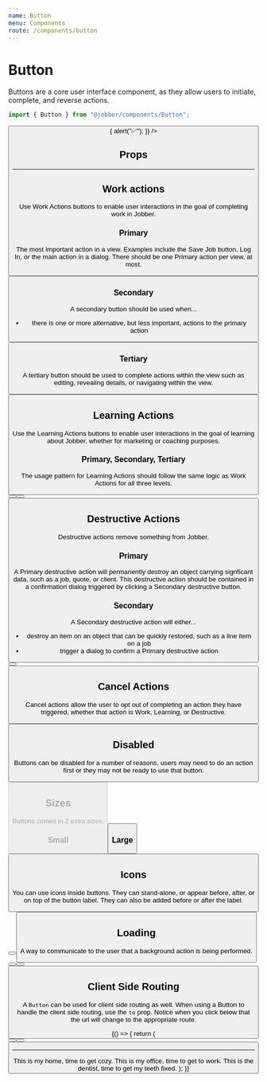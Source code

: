 ```yaml
---
name: Button
menu: Components
route: /components/button
---
```



# Button

<ComponentStatus stage="ready" responsive="yes" accessible="yes" />

Buttons are a core user interface component, as they allow users to initiate,
complete, and reverse actions.

```ts
import { Button } from "@jobber/components/Button";
```

<Playground>
  <Button
    label="Submit"
    ariaHaspopup={true}
    id="EDDY"
    onClick={() => {
      alert("✅");
    }}
  />
</Playground>

## Props

<Props of={Button} />

---

## Work actions

Use Work Actions buttons to enable user interactions in the goal of completing
work in Jobber.

### Primary

The most important action in a view. Examples include the Save Job button, Log
In, or the main action in a dialog. There should be one Primary action per view,
at most.

<Playground>
  <Button label="Submit" />
</Playground>

### Secondary

A secondary button should be used when...

- there is one or more alternative, but less important, actions to the primary
  action

<Playground>
  <Button label="Submit" type="secondary" />
</Playground>

### Tertiary

A tertiary button should be used to complete actions within the view such as
editing, revealing details, or navigating within the view.

<Playground>
  <Button label="Submit" type="tertiary" />
</Playground>

## Learning Actions

Use the Learning Actions buttons to enable user interactions in the goal of
learning about Jobber, whether for marketing or coaching purposes.

### Primary, Secondary, Tertiary

The usage pattern for Learning Actions should follow the same logic as Work
Actions for all three levels.

<Playground>
  <Button
    label="Learn More"
    variation="learning"
    url="//getjobber.com"
    external={true}
  />
</Playground>

<Playground>
  <Button
    label="Learn More"
    variation="learning"
    type="secondary"
    url="//getjobber.com"
    external={true}
  />
</Playground>

<Playground>
  <Button
    label="Learn More"
    variation="learning"
    type="tertiary"
    url="//getjobber.com"
    external={true}
  />
</Playground>

## Destructive Actions

Destructive actions remove something from Jobber.

### Primary

A Primary destructive action will permanently destroy an object carrying
signficant data, such as a job, quote, or client. This destructive action should
be contained in a confirmation dialog triggered by clicking a Secondary
destructive button.

### Secondary

A Secondary destructive action will either...

- destroy an item on an object that can be quickly restored, such as a line item
  on a job
- trigger a dialog to confirm a Primary destructive action

<Playground>
  <Button label="Delete" variation="destructive" />
</Playground>

<Playground>
  <Button label="Delete" variation="destructive" type="secondary" />
</Playground>

## Cancel Actions

Cancel actions allow the user to opt out of completing an action they have
triggered, whether that action is Work, Learning, or Destructive.

<Playground>
  <Button label="Cancel" variation="cancel" />
</Playground>

## Disabled

Buttons can be disabled for a number of reasons, users may need to do an action
first or they may not be ready to use that button.

<Playground>
  <Button label="Submit" disabled />
</Playground>

## Sizes

Buttons comes in 2 extra sizes.

### Small

<Playground>
  <Button label="Submit" size="small" />
</Playground>

### Large

<Playground>
  <Button label="Submit" size="large" />
</Playground>

## Icons

You can use icons inside buttons. They can stand-alone, or appear before, after,
or on top of the button label. They can also be added before or after the label.

<Playground>
  <Button label="More" type="secondary" icon="more" />
  <Button
    label="Actions"
    type="secondary"
    icon="arrowDown"
    iconOnRight={true}
  />
</Playground>

## Loading

A way to communicate to the user that a background action is being performed.

<Playground>
  <Button
    label="Deleting..."
    type="primary"
    variation="destructive"
    loading={true}
  />
  <Button
    label="Loading..."
    type="tertiary"
    variation="learning"
    loading={true}
  />
  <Button label="Canceling..." variation="cancel" loading={true} />
</Playground>

## Client Side Routing

A `Button` can be used for client side routing as well. When using a Button to
handle the client side routing, use the `to` prop. Notice when you click below
that the url will change to the appropriate route.

<Playground>
  {() => {
    return (
      <Router basename="/components/button">
        <Button label="Home" to="/" id="EDDY" />
        <Button label="Office" to="/office" />
        <Button label="Dentist" to="/dentist" />
        <hr />
        <Switch>
          <Route exact path="/">
            This is my home, time to get cozy.
          </Route>
          <Route exact path="/office">
            This is my office, time to get to work.
          </Route>
          <Route exact path="/dentist">
            This is the dentist, time to get my teeth fixed.
          </Route>
        </Switch>
      </Router>
    );
  }}
</Playground>
